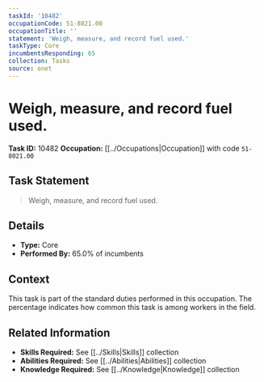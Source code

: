 ```yaml
---
taskId: '10482'
occupationCode: 51-8021.00
occupationTitle: ''
statement: 'Weigh, measure, and record fuel used.'
taskType: Core
incumbentsResponding: 65
collection: Tasks
source: onet
---
```

# Weigh, measure, and record fuel used.

**Task ID:** 10482
**Occupation:** [[../Occupations|Occupation]] with code `51-8021.00`

## Task Statement

> Weigh, measure, and record fuel used.

## Details

- **Type:** Core
- **Performed By:** 65.0% of incumbents

## Context

This task is part of the standard duties performed in this occupation. The percentage indicates how common this task is among workers in the field.

## Related Information

- **Skills Required:** See [[../Skills|Skills]] collection
- **Abilities Required:** See [[../Abilities|Abilities]] collection
- **Knowledge Required:** See [[../Knowledge|Knowledge]] collection
